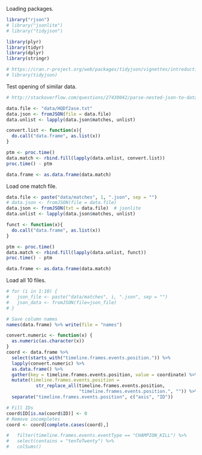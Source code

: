 

Loading packages.
```r
library("rjson")
# library("jsonlite")
# library("tidyjson")

library(plyr)
library(tidyr)
library(dplyr)
library(stringr)

# https://cran.r-project.org/web/packages/tidyjson/vignettes/introduction-to-tidyjson.html
# library(tidyjson)
```

Test opening of similar data.
```r
# http://stackoverflow.com/questions/27430042/parse-nested-json-to-data-frame-in-r

data.file <- "data/HQDf2ase.txt"
data.json <- fromJSON(file = data.file)
data.unlist <- lapply(data.json$matches, unlist)

convert.list <- function(x){
  do.call("data.frame", as.list(x))
}

ptm <- proc.time()
data.match <- rbind.fill(lapply(data.unlist, convert.list))
proc.time() - ptm

data.frame <- as.data.frame(data.match)
```

Load one match file.
```r
data.file <- paste("data/matches", 1, ".json", sep = "")
# data.json <- fromJSON(file = data.file)
data.json <- fromJSON(txt = data.file)  # jsonlite
data.unlist <- lapply(data.json$matches, unlist)

funct <- function(x){
  do.call("data.frame", as.list(x))
}

ptm <- proc.time()
data.match <- rbind.fill(lapply(data.unlist, funct))
proc.time() - ptm

data.frame <- as.data.frame(data.match)
```

Load all 10 files.
```r
# for (i in 1:10) {
#   json_file <- paste("data/matches", i, ".json", sep = "")
# 	json_data <- fromJSON(file=json_file)
# }
```

```r
# Save column names
names(data.frame) %>% write(file = "names")
```

```r
convert.numeric <- function(x) {
  as.numeric(as.character(x))
}
coord <- data.frame %>% 
  select(starts_with("timeline.frames.events.position.")) %>%
  lapply(convert.numeric) %>%
  as.data.frame() %>%
  gather(key = timeline.frames.events.position, value = coordinate) %>%
  mutate(timeline.frames.events.position = 
           str_replace_all(timeline.frames.events.position, 
                           "timeline.frames.events.position.", "")) %>%
  separate("timeline.frames.events.position", c("axis", "ID"))

# Fill IDs
coord$ID[is.na(coord$ID)] <- 0
# Remove incompletes
coord <- coord[complete.cases(coord),]

#   filter(timeline.frames.events.eventType == "CHAMPION_KILL") %>%
#   select(contains = "tenToTwenty") %>%
#   colSums()
```